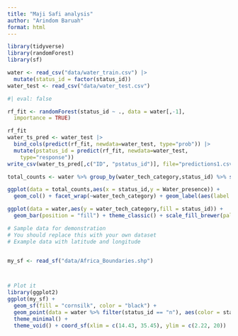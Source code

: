 ```yaml
---
title: "Maji Safi analysis"
author: "Arindom Baruah"
format: html
---
```


```r
library(tidyverse) 
library(randomForest)
library(sf)
```






```r


water <- read_csv("data/water_train.csv") |> 
  mutate(status_id = factor(status_id)) 
water_test <- read_csv("data/water_test.csv") 

```

```r
#| eval: false

rf_fit <- randomForest(status_id ~ ., data = water[,-1], 
  importance = TRUE) 

rf_fit 
water_ts_pred <- water_test |> 
  bind_cols(predict(rf_fit, newdata=water_test, type="prob")) |> 
  mutate(pstatus_id = predict(rf_fit, newdata=water_test, 
    type="response")) 
write_csv(water_ts_pred[,c("ID", "pstatus_id")], file="predictions1.csv")
```



```r

total_counts <- water %>% group_by(water_tech_category,status_id) %>% summarise(Water_presence = n())

ggplot(data = total_counts,aes(x = status_id,y = Water_presence)) + 
  geom_col() + facet_wrap(~water_tech_category) + geom_label(aes(label = Water_presence)) + theme_classic()
```

```r
ggplot(data = water,aes(y = water_tech_category,fill = status_id)) + 
  geom_bar(position = "fill") + theme_classic() + scale_fill_brewer(palette = "Pastel1")
```


```r
# Sample data for demonstration
# You should replace this with your own dataset
# Example data with latitude and longitude


my_sf <- read_sf("data/Africa_Boundaries.shp")



# Plot it
library(ggplot2)
ggplot(my_sf) +
  geom_sf(fill = "cornsilk", color = "black") +
  geom_point(data = water %>% filter(status_id == "n"), aes(color = status_id,x = lon, y = lat),shape = 2, size = 3,alpha = 0.4) +
  theme_minimal() +
  theme_void() + coord_sf(xlim = c(14.43, 35.45), ylim = c(2.22, 20))

```





